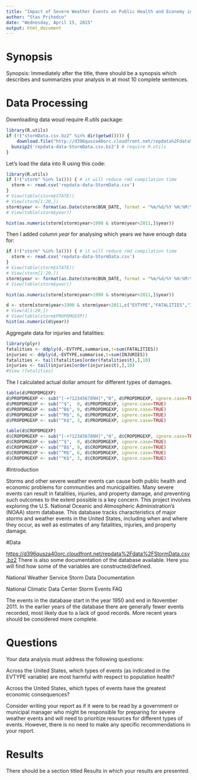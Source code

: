 ```yaml
---
title: "Impact of Severe Weather Events on Public Health and Economy in the US"
author: "Stas Prihodco"
date: "Wednesday, April 15, 2015"
output: html_document
---
```


# Synopsis 
  
  Synopsis: Immediately after the title, there should be a synopsis which describes and summarizes your analysis in at most 10 complete sentences.

# Data Processing

Downloading data woud require *R.utils* package:
```r
library(R.utils)
if (!("stormData.csv.bz2" %in% dir(getwd()))) { 
    download.file("http://d396qusza40orc.cloudfront.net/repdata%2Fdata%2FStormData.csv.bz2", destfile = "stormData.csv.bz2")
  bunzip2('repdata-data-StormData.csv.bz2') # require R.utils
}
```

Let's load the data into R using this code:
```r
library(R.utils)
if (!("storm" %in% ls())) { # it will reduce rmd compilation time
  storm <- read.csv('repdata-data-StormData.csv')
}
# View(table(storm$STATE))
# View(storm[1:20,])
storm$year <- format(as.Date(storm$BGN_DATE, format = "%m/%d/%Y %H:%M:%S"), "%Y")
# View(table(storm$year))

hist(as.numeric(storm[storm$year>1990 & storm$year<2011,]$year))
```

Then I added column *year* for analysing which years we have enough data for:
```r
if (!("storm" %in% ls())) { # it will reduce rmd compilation time
  storm <- read.csv('repdata-data-StormData.csv')
}
# View(table(storm$STATE))
# View(storm[1:20,])
storm$year <- format(as.Date(storm$BGN_DATE, format = "%m/%d/%Y %H:%M:%S"), "%Y")
# View(table(storm$year))

hist(as.numeric(storm[storm$year>1990 & storm$year<2011,]$year))
```

```r
d <- storm[storm$year>1990 & storm$year<2011,c("EVTYPE","FATALITIES","INJURIES","PROPDMG","PROPDMGEXP","CROPDMG","CROPDMGEXP","year")]
# View(d[1:20,])
# View(table(storm$PROPDMGEXP))
hist(as.numeric(d$year))
```

Aggregate data for injuries and fatalities:
```r
library(plyr)
fatalities <- ddply(d,~EVTYPE,summarise,t=sum(FATALITIES))
injuries <- ddply(d,~EVTYPE,summarise,t=sum(INJURIES))
fatalities <- tail(fatalities[order(fatalities$t),],10)
injuries <- tail(injuries[order(injuries$t),],10)
#View (fatalities)
```

The I calculated actual dollar amount for different types of damages. 
```r
table(d$PROPDMGEXP)
d$PROPDMGEXP <- sub("[-+?123456789H]","0", d$PROPDMGEXP, ignore.case=TRUE) # do not include "0" for replacement!
d$PROPDMGEXP <- sub("^$",  0, d$PROPDMGEXP, ignore.case=TRUE)
d$PROPDMGEXP <- sub("^B$", 9, d$PROPDMGEXP, ignore.case=TRUE)
d$PROPDMGEXP <- sub("^M$", 6, d$PROPDMGEXP, ignore.case=TRUE)
d$PROPDMGEXP <- sub("^K$", 3, d$PROPDMGEXP, ignore.case=TRUE)

table(d$CROPDMGEXP)
d$CROPDMGEXP <- sub("[-+?123456789H]","0", d$CROPDMGEXP, ignore.case=TRUE) # do not include "0" for replacement!
d$CROPDMGEXP <- sub("^$",  0, d$CROPDMGEXP, ignore.case=TRUE)
d$CROPDMGEXP <- sub("^B$", 9, d$CROPDMGEXP, ignore.case=TRUE)
d$CROPDMGEXP <- sub("^M$", 6, d$CROPDMGEXP, ignore.case=TRUE)
d$CROPDMGEXP <- sub("^K$", 3, d$CROPDMGEXP, ignore.case=TRUE)

```


#Introduction

Storms and other severe weather events can cause both public health and economic 
problems for communities and municipalities. Many severe events can result 
in fatalities, injuries, and property damage, and preventing such outcomes 
to the extent possible is a key concern.
This project involves exploring the U.S. National Oceanic and Atmospheric 
Administration's (NOAA) storm database. This database tracks characteristics 
of major storms and weather events in the United States, including when and 
where they occur, as well as estimates of any fatalities, injuries, and property 
damage.

#Data

[https://d396qusza40orc.cloudfront.net/repdata%2Fdata%2FStormData.csv.bz2](Storm Data [47Mb])
There is also some documentation of the database available. Here you will find how some of the variables are constructed/defined.

National Weather Service Storm Data Documentation

National Climatic Data Center Storm Events FAQ

The events in the database start in the year 1950 and end in November 2011. In the earlier years of the database there are generally fewer events recorded, most likely due to a lack of good records. More recent years should be considered more complete.


# Questions

Your data analysis must address the following questions:

Across the United States, which types of events (as indicated in the EVTYPE variable) are most harmful with respect to population health?

Across the United States, which types of events have the greatest economic consequences?

Consider writing your report as if it were to be read by a government or municipal manager who might be responsible for preparing for severe weather events and will need to prioritize resources for different types of events. However, there is no need to make any specific recommendations in your report.


   


# Results

There should be a section titled Results in which your results are presented.
 
        
